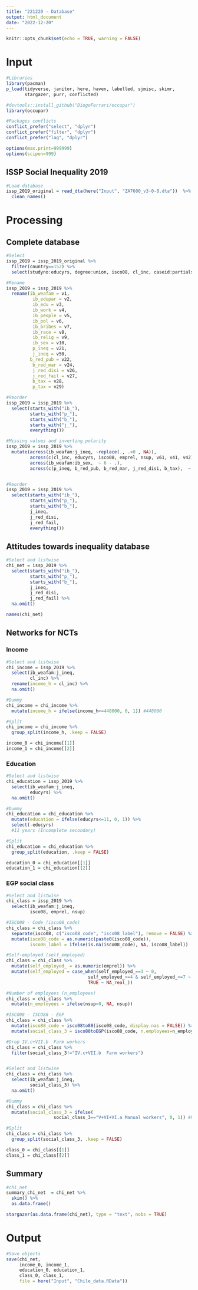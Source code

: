 ```yaml
---
title: "221220 - Database"
output: html_document
date: "2022-12-20"
---
```


```r
knitr::opts_chunk$set(echo = TRUE, warning = FALSE)
```

# Input

```r
#Libraries
library(pacman)
p_load(tidyverse, janitor, here, haven, labelled, sjmisc, skimr,
       stargazer, purr, conflicted)

#devtools::install_github("DiogoFerrari/occupar")
library(occupar)

```

```r
#Packages conflicts
conflict_prefer("select", "dplyr")
conflict_prefer("filter", "dplyr")
conflict_prefer("lag", "dplyr")

options(max.print=999999)
options(scipen=999)
```

## ISSP Social Inequality 2019

```r
#Load database
issp_2019_original = read_dta(here("Input", "ZA7600_v3-0-0.dta"))  %>% 
  clean_names()

```

# Processing

## Complete database

```r
#Select
issp_2019 = issp_2019_original %>% 
  filter(country==152) %>% 
  select(studyno:educyrs, degree:union, isco08, cl_inc, caseid:partials)

#Rename
issp_2019 = issp_2019 %>% 
  rename(ib_weafam = v1,
          ib_edupar = v2,
          ib_edu = v3,
          ib_work = v4,
          ib_people = v5,
          ib_pol = v6,
          ib_bribes = v7,
          ib_race = v8,
          ib_relig = v9,
          ib_sex = v10,
          p_ineq = v21,
          j_ineq = v50,
         b_red_pub = v22,
          b_red_mar = v24,
          j_red_disi = v26,
          j_red_fail = v27,
          b_tax = v28,
          p_tax = v29)

#Reorder
issp_2019 = issp_2019 %>% 
  select(starts_with("ib_"),
         starts_with("p_"),
         starts_with("b_"),
         starts_with("j_"),
         everything())

```


```r
#Missing values and inverting polarity
issp_2019 = issp_2019 %>% 
  mutate(across(ib_weafam:j_ineq, ~replace(., .<0 , NA)),
         across(c(cl_inc, educyrs, isco08, emprel, nsup, v61, v41, v42), ~replace(., .<0 , NA)),
         across(ib_weafam:ib_sex,  ~ 6 - .),
         across(c(p_ineq, b_red_pub, b_red_mar, j_red_disi, b_tax),  ~ 6 - .))


#Reorder
issp_2019 = issp_2019 %>% 
  select(starts_with("ib_"),
         starts_with("p_"),
         starts_with("b_"),
         j_ineq,
         j_red_disi,
         j_red_fail,
         everything())
```


## Attitudes towards inequality database

```r

#Select and listwise
chi_net = issp_2019 %>% 
  select(starts_with("ib_"),
         starts_with("p_"),
         starts_with("b_"),
         j_ineq,
         j_red_disi,
         j_red_fail) %>% 
  na.omit()

names(chi_net)

```

## Networks for NCTs

### Income

```r

#Select and listwise
chi_income = issp_2019 %>% 
  select(ib_weafam:j_ineq,
         cl_inc) %>% 
  rename(income_h = cl_inc) %>% 
  na.omit()

#Dummy
chi_income = chi_income %>% 
  mutate(income_h = ifelse(income_h<=448000, 0, 1)) #448000

#Split
chi_income = chi_income %>% 
  group_split(income_h, .keep = FALSE)

income_0 = chi_income[[1]]
income_1 = chi_income[[2]]
```


### Education

```r

#Select and listwise
chi_education = issp_2019 %>% 
  select(ib_weafam:j_ineq,
         educyrs) %>% 
  na.omit()

#Dummy
chi_education = chi_education %>% 
  mutate(education = ifelse(educyrs<=11, 0, 1)) %>% 
  select(-educyrs)
  #11 years (Incomplete secondary) 

#Split
chi_education = chi_education %>% 
  group_split(education, .keep = FALSE)

education_0 = chi_education[[1]]
education_1 = chi_education[[2]]
```


### EGP social class

```r

#Select and listwise
chi_class = issp_2019 %>% 
  select(ib_weafam:j_ineq,
         isco08, emprel, nsup)

#ISCO08 - Code (isco08_code)
chi_class = chi_class %>% 
  separate(isco08, c("isco08_code", "isco08_label"), remove = FALSE) %>% 
  mutate(isco08_code = as.numeric(paste0(isco08_code)),
         isco08_label = ifelse(is.na(isco08_code), NA, isco08_label))

#Self-employed (self_employed)
chi_class = chi_class %>% 
  mutate(self_employed_ = as.numeric(emprel)) %>% 
  mutate(self_employed = case_when(self_employed_==3 ~ 0,
                               self_employed_>=4 & self_employed_<=7 ~ 1,
                               TRUE ~ NA_real_))

#Number of employees (n_employees)
chi_class = chi_class %>% 
  mutate(n_employees = ifelse(nsup<0, NA, nsup))

#ISCO08 - ISCO88 - EGP
chi_class = chi_class %>% 
  mutate(isco88_code = isco08to88(isco08_code, display.nas = FALSE)) %>% 
  mutate(social_class_3 = isco88toEGP(isco88_code, n.employees=n_employees, self.employed=self_employed, n.classes=3)) 

#Drop IV.c+VII.b  Farm workers 
chi_class = chi_class %>% 
  filter(social_class_3!="IV.c+VII.b  Farm workers")


#Select and listwise
chi_class = chi_class %>% 
  select(ib_weafam:j_ineq,
         social_class_3) %>% 
  na.omit()

#Dummy
chi_class = chi_class %>% 
  mutate(social_class_3 = ifelse(
                  social_class_3=="V+VI+VI.a Manual workers", 0, 1)) #V+VI+VI.a Manual workers

#Split
chi_class = chi_class %>% 
  group_split(social_class_3, .keep = FALSE)

class_0 = chi_class[[1]]
class_1 = chi_class[[2]]


```

## Summary

```r
#chi_net
summary_chi_net  = chi_net %>% 
  skim() %>% 
  as.data.frame()

stargazer(as.data.frame(chi_net), type = "text", nobs = TRUE)
```
# Output

```r

#Save objects
save(chi_net,
     income_0, income_1,
     education_0, education_1,
     class_0, class_1,
     file = here("Input", "Chile_data.RData"))

```



